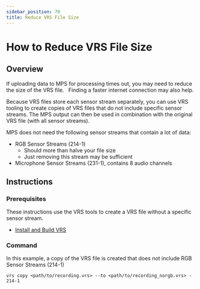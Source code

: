 ```yaml
---
sidebar_position: 70
title: Reduce VRS File Size
---
```

# How to Reduce VRS File Size

## Overview

If uploading data to MPS for processing times out, you may need to reduce the size of the VRS file.   Finding a faster internet connection may also help.


Because VRS files store each sensor stream separately, you can use VRS tooling to create copies of VRS files that do not include specific sensor streams. The MPS output can then be used in combination with the original VRS file (with all sensor streams).



MPS does not need the following sensor streams that contain a lot of data:

* RGB Sensor Streams (214-1)
   * Should more than halve your file size
   * Just removing this stream may be sufficient
* Microphone Sensor Streams (231-1), contains 8 audio channels

## Instructions

### Prerequisites

These instructions use the VRS tools to create a VRS file without a specific sensor stream.

* [Install and Build VRS](https://github.com/facebookresearch/vrs#getting-started)



### Command

In this example, a copy of the VRS file is created that does not include RGB Sensor Streams (214-1)

`vrs copy <path/to/recording.vrs> --to <path/to/recording_norgb.vrs> - 214-1`
